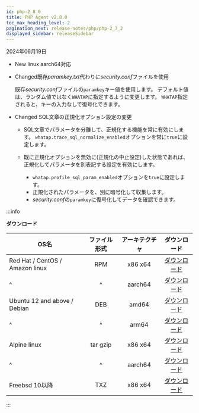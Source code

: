 ```yaml
---
id: php-2_8_0
title: PHP Agent v2.8.0
toc_max_heading_level: 2
pagination_next: release-notes/php/php-2_7_2
displayed_sidebar: releaseSidebar
---
```


2024年06月19日

- <Status>New</Status> linux aarch64対応

- <Status>Changed</Status>既存*paramkey.txt*代わりに*security.conf*ファイルを使用

  既存*security.conf*ファイルの`paramkey`キー値を使用します。 デフォルト値は、ランダム値ではなく`WHATAP`に指定するように変更します。 `WHATAP`指定されると、キーの入力なしで復号化できます。

- <Status>Changed</Status> SQL文章の正規化オプション設定の変更

  - SQL文章でパラメータを分離して、正規化する機能を常に有効にします。 `whatap.trace_sql_normalize_enabled`オプションを常に`true`に設定します。

  - 既に正規化オプションを無効に(正規化の中止設定)した状態であれば、正規化してパラメータを別表記する設定を有効にします。

    - `whatap.profile_sql_param_enabled`オプションを`true`に設定します。
    - 正規化されたパラメータを、別に暗号化して収集します。
    - *security.conf*の`paramkey`に復号化してデータを確認できます。

:::info

**ダウンロード**

| OS名                             |  ファイル形式  | アーキテクチャ |                                     ダウンロード                                     |
| ------------------------------- | :------: | :-----: | :----------------------------------------------------------------------------: |
| Red Hat / CentOS / Amazon linux |    RPM   | x86 x64 |  [ダウンロード](https://repo.whatap.io/centos/6/x86_64/whatap-php-2.8-0.x86_64.rpm)  |
| \^                              |    \^    | aarch64 | [ダウンロード](https://repo.whatap.io/centos/7/aarch64/whatap-php-2.8-0.aarch64.rpm) |
| Ubuntu 12 and above / Debian    |    DEB   |  amd64  |   [ダウンロード](https://repo.whatap.io/debian/unstable/whatap-php_2.8.0_amd64.deb)  |
| \^                              |    \^    |  arm64  |   [ダウンロード](https://repo.whatap.io/debian/unstable/whatap-php_2.8.0_arm64.deb)  |
| Alpine linux                    | tar gzip | x86 x64 |     [ダウンロード](https://repo.whatap.io/alpine/x86_64/whatap-php-2.8.0.tar.gz)     |
| \^                              |    \^    | aarch64 |     [ダウンロード](https://repo.whatap.io/alpine/aarch64/whatap-php-2.8.0.tar.gz)    |
| Freebsd 10以降                    |    TXZ   | x86 x64 |        [ダウンロード](https://repo.whatap.io/freebsd/10/whatap-php-2.8.0.txz)        |

:::

